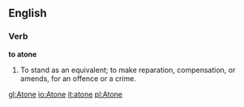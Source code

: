 ==English==

===Verb===

'''to atone'''

#To stand as an equivalent; to make reparation, compensation, or amends, for an offence or a crime.

[[gl:Atone]]
[[io:Atone]]
[[it:atone]]
[[pl:Atone]]